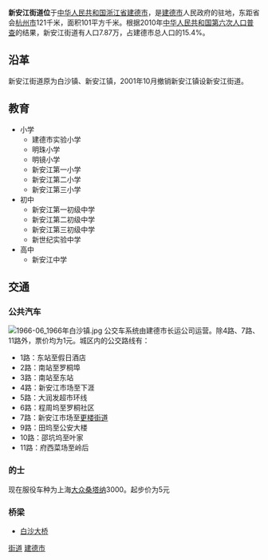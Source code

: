 {{中国乡级行政区
|景观照片文件名 = Baisha Bridge of Jiande.jpg
|景观照片描述 = [[白沙大桥_(建德)|白沙大桥]]
|汉语拼音 = 
|其他语言 = 
|其他语言名称 = 
|旧称 = 
|地名出处 = 
|位置图文件名 = 
|位置图描述 = 
|自定义图片= 
|建置时间 = 
|政府驻地 = 
|毗邻 = 
|总面积 = 
|总人口 = 
|总人口年份 = 
|户籍人口 = 
|户籍人口年份 = 
|常住人口 = 
|常住人口年份 = 
|人口密度 = 
|GDP = 
|GDP年份 = 
|邮政编码 = 
|电话区号 = 571
|官方网站 = 
|网站名称 = 
|33/01/82/001/000}}
'''新安江街道位'''于[[中华人民共和国|中华人民共和国]][[浙江省|浙江省]][[建德市|建德市]]，是[[建德市|建德市]]人民政府的驻地，东距省会[[杭州市|杭州市]]121千米，面积101平方千米。根据2010年[[中华人民共和国第六次人口普查|中华人民共和国第六次人口普查]]的结果，新安江街道有人口7.87万，占建德市总人口的15.4%。

==沿革==
新安江街道原为白沙镇、新安江镇，2001年10月撤销新安江镇设新安江街道。

==教育==
*小学
**建德市实验小学
**明珠小学
**明镜小学
**新安江第一小学
**新安江第二小学
**新安江第三小学
*初中
**新安江第一初级中学
**新安江第二初级中学
**新安江第三初级中学
**新世纪实验中学
*高中
**新安江中学

==交通==
=== 公共汽车===
[[File:1966-06_1966年白沙镇.jpg|thumb]]
公交车系统由建德市长运公司运营。除4路、7路、11路外，票价均为1元。城区内的公交路线有：
*1路：东站至假日酒店
*2路：南站至罗桐埠
*3路：南站至东站
*4路：新安江市场至下涯
*5路：大润发超市环线
*6路：程周坞至罗桐社区
*7路：新安江市场至[[更楼街道|更楼街道]]
*9路：田坞至公安大楼
*10路：邵坑坞至叶家
*11路：府西菜场至岭后
===的士===
现在服役车种为上海[[大众桑塔纳|大众桑塔纳]]3000。起步价为5元
=== 桥梁===
* [[白沙大桥_(建德)|白沙大桥]]

{{建德市行政区划}}

[[Category:建德市乡级行政区|街道]]
[[Category:杭州市街道_(行政区划)|建德市]]